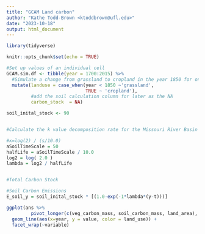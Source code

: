 ---
title: "GCAM Land carbon"
author: "Kathe Todd-Brown <ktoddbrown@ufl.edu>"
date: "2023-10-18"
output: html_document
---

```{r setup, include=FALSE}
library(tidyverse)

knitr::opts_chunk$set(echo = TRUE)
```

```{r}
#Set up values of an individual cell
GCAM.sim.df <- tibble(year = 1700:2015) %>%
  #Simulate a change from grassland to cropland in the year 1850 for one grid cell
  mutate(landuse = case_when(year < 1850 ~'grassland',
                             TRUE ~ 'cropland'), 
         #add the soil calculation column for later as the NA
         carbon_stock  = NA)

soil_inital_stock <- 90


#Calculate the k value decomposition rate for the Missouri River Basin

#κ=log(2) / (s/10.0)
aSoilTimeScale = 50
halfLife = aSoilTimeScale / 10.0
log2 = log( 2.0 )
lambda = log2 / halfLife


#Total Carbon Stock 

#Soil Carbon Emissions
E_soil_y = soil_inital_stock * [(1.0-exp(-1*lambda*(y-t)))]


```



```{r}
ggplot(ans %>%
         pivot_longer(c(veg_carbon_mass, soil_carbon_mass, land_area), names_to = 'variable')) +
  geom_line(aes(x=year, y = value, color = land_use)) +
  facet_wrap(~variable)
```
